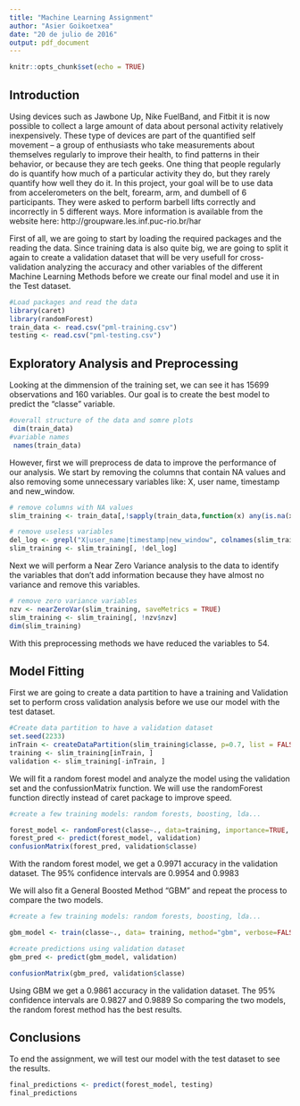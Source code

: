 ```yaml
---
title: "Machine Learning Assignment"
author: "Asier Goikoetxea"
date: "20 de julio de 2016"
output: pdf_document
---
```


```r
knitr::opts_chunk$set(echo = TRUE)
```

## Introduction
Using devices such as Jawbone Up, Nike FuelBand, and Fitbit it is now possible to collect a large amount of data about personal activity relatively inexpensively. These type of devices are part of the quantified self movement – a group of enthusiasts who take measurements about themselves regularly to improve their health, to find patterns in their behavior, or because they are tech geeks. One thing that people regularly do is quantify how much of a particular activity they do, but they rarely quantify how well they do it. In this project, your goal will be to use data from accelerometers on the belt, forearm, arm, and dumbell of 6 participants. They were asked to perform barbell lifts correctly and incorrectly in 5 different ways. More information is available from the website here: http://groupware.les.inf.puc-rio.br/har

First of all, we are going to start by loading the required packages and the reading the data.
Since training data is also quite big, we are going to split it again to create a validation dataset that will be very usefull for cross-validation analyzing the accuracy and other variables of the different Machine Learning Methods before we create our final model and use it in the Test dataset.

```r
#Load packages and read the data
library(caret)
library(randomForest)
train_data <- read.csv("pml-training.csv")
testing <- read.csv("pml-testing.csv")
```

## Exploratory Analysis and Preprocessing

Looking at the dimmension of the training set, we can see it has 15699 observations and 160 variables. Our goal is to create the best model to predict the "classe" variable.

```r
#overall structure of the data and somre plots
 dim(train_data)
#variable names
 names(train_data)
```

However, first we will preprocess de data to improve the performance of our analysis. 
We start by removing the columns that contain NA values and also removing some unnecessary variables like: X, user name, timestamp and new_window.

```r
# remove columns with NA values
slim_training <- train_data[,!sapply(train_data,function(x) any(is.na(x)))]

# remove useless variables
del_log <- grepl("X|user_name|timestamp|new_window", colnames(slim_training))
slim_training <- slim_training[, !del_log]
```

Next we will perform a Near Zero Variance analysis to the data to identify the variables that don't add information because they have almost no variance and remove this variables.

```r
# remove zero variance variables
nzv <- nearZeroVar(slim_training, saveMetrics = TRUE)
slim_training <- slim_training[, !nzv$nzv]
dim(slim_training)
```

With this preprocessing methods we have reduced the variables to 54.

## Model Fitting

First we are going to create a data partition to have a training and Validation set to perform cross validation analysis before we use our model with the test dataset.

```r
#Create data partition to have a validation dataset
set.seed(2233)
inTrain <- createDataPartition(slim_training$classe, p=0.7, list = FALSE)
training <- slim_training[inTrain, ]
validation <- slim_training[-inTrain, ]
```

We will fit a random forest model and analyze the model using the validation set and the confussionMatrix function. We will use the randomForest function directly instead of caret package to improve speed.

```r
#create a few training models: random forests, boosting, lda...

forest_model <- randomForest(classe~., data=training, importance=TRUE, ntree=100)
forest_pred <- predict(forest_model, validation)
confusionMatrix(forest_pred, validation$classe)
```

With the random forest model, we get a 0.9971 accuracy in the validation dataset. The 95% confidence intervals are 0.9954 and 0.9983

We will also fit a General Boosted Method "GBM" and repeat the process to compare the two models.

```r
#create a few training models: random forests, boosting, lda...

gbm_model <- train(classe~., data= training, method="gbm", verbose=FALSE)

#create predictions using validation dataset
gbm_pred <- predict(gbm_model, validation)

```

```r
confusionMatrix(gbm_pred, validation$classe)
```

Using GBM we get a 0.9861 accuracy in the validation dataset. The 95% confidence intervals are 0.9827 and 0.9889
So comparing the two models, the random forest method has the best results.

## Conclusions

To end the assignment, we will test our model with the test dataset to see the results.

```r
final_predictions <- predict(forest_model, testing)
final_predictions
```

